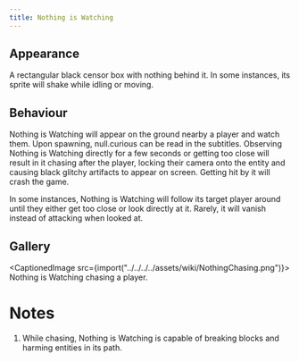 ```yaml
---
title: Nothing is Watching
---
```



## Appearance

A rectangular black censor box with nothing behind it. In some
instances, its sprite will shake while idling or moving.

## Behaviour

Nothing is Watching will appear on the ground nearby a player and watch
them. Upon spawning, null.curious can be read in the subtitles.
Observing Nothing is Watching directly for a few seconds or getting too
close will result in it chasing after the player, locking their camera
onto the entity and causing black glitchy artifacts to appear on screen.
Getting hit by it will crash the game.

In some instances, Nothing is Watching will follow its target player
around until they either get too close or look directly at it. Rarely,
it will vanish instead of attacking when looked at.

## Gallery

<CaptionedImage src={import("../../../../assets/wiki/NothingChasing.png")}>
    Nothing is Watching chasing a player.
</CaptionedImage>

# Notes

1.  While chasing, Nothing is Watching is capable of breaking blocks and
    harming entities in its path.
